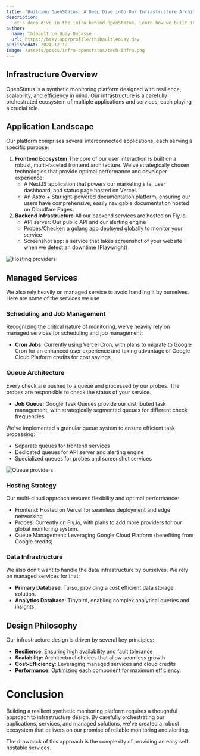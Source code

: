 ```yaml
---
title: "Building OpenStatus: A Deep Dive into Our Infrastructure Architecture"
description:
  Let's deep dive in the infra behind OpenStatus. Learn how we built it and how we host it.
author:
  name: Thibault Le Ouay Ducasse
  url: https://bsky.app/profile/thibaultleouay.dev
publishedAt: 2024-12-12
image: /assets/posts/infra-openstatus/tech-infra.png
---
```


## Infrastructure Overview

OpenStatus is a synthetic monitoring platform designed with resilience, scalability, and efficiency in mind. Our infrastructure is a carefully orchestrated ecosystem of multiple applications and services, each playing a crucial role.

## Application Landscape

Our platform comprises several interconnected applications, each serving a specific purpose:

1. **Frontend Ecosystem** The core of our user interaction is built on a robust, multi-faceted frontend architecture. We've strategically chosen technologies that provide optimal performance and developer experience:
    - A NextJS application that powers our marketing site, user dashboard, and status page hosted on Vercel.
    - An Astro + Starlight-powered documentation platform, ensuring our users have comprehensive, easily navigable documentation hosted on Cloudfare Pages.
2. **Backend Infrastructure** All our backend services are hosted on Fly.io.
    - API server: Our public API and our alerting engine
    - Probes/Checker: a golang app deployed globally to monitor your service
    - Screenshot app: a service that takes screenshot of your website when we detect an downtime (Playwright)


<Image
  alt="Hosting providers"
  src="/assets/posts/infra-openstatus/hosting.png"
  width={650}
  height={575}
/>


## Managed Services

We also rely heavily on managed service to avoid handling it by ourselves. Here are some of the services we use

### Scheduling and Job Management

Recognizing the critical nature of monitoring, we've heavily rely on managed services for scheduling and job management:

- **Cron Jobs**: Currently using Vercel Cron, with plans to migrate to Google Cron for an enhanced user experience and taking advantage of Google Cloud Platform credits for cost savings.


### Queue Architecture

Every check are pushed to a queue and processed by our probes. The probes are responsible to check the status of your service.

- **Job Queue**: Google Task Queues provide our distributed task management, with strategically segmented queues for different check frequencies

We've implemented a granular queue system to ensure efficient task processing:

- Separate queues for frontend services
- Dedicated queues for API server and alerting engine
- Specialized queues for probes and screenshot services


<Image
  alt="Queue providers"
  src="/assets/posts/infra-openstatus/queue.png"
  width={650}
  height={575}
/>


### Hosting Strategy

Our multi-cloud approach ensures flexibility and optimal performance:

- Frontend: Hosted on Vercel for seamless deployment and edge networking
- Probes: Currently on Fly.io, with plans to add more providers for our global monitoring system.
- Queue Management: Leveraging Google Cloud Platform (benefiting from Google credits)


### Data Infrastructure

We also don't want to handle the data infrastructure by ourselves. We rely on managed services for that:

- **Primary Database**: Turso, providing a cost efficient data storage solution.
- **Analytics Database**: Tinybird, enabling complex analytical queries and insights.

## Design Philosophy

Our infrastructure design is driven by several key principles:

- **Resilience**: Ensuring high availability and fault tolerance
- **Scalability**: Architectural choices that allow seamless growth
- **Cost-Efficiency**: Leveraging managed services and cloud credits
- **Performance**: Optimizing each component for maximum efficiency.


# Conclusion

Building a resilient synthetic monitoring platform requires a thoughtful approach to infrastructure design. By carefully orchestrating our applications, services, and managed solutions, we've created a robust ecosystem that delivers on our promise of reliable monitoring and alerting.

The drawback of this approach is the complexity of providing an easy self hostable services.